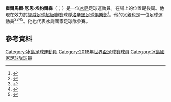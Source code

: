 {{noteTA|G1=football|G2=UEFA|G3=FAcup
|1=zh-hans:埃约尔夫松;zh-hk:伊祖夫臣;zh-tw:埃約爾森}}
'''霍爾馬爾·厄恩·埃約爾森'''（{{lang-is|Hólmar Örn Eyjólfsson}}；{{bd|1990年|6月6日}}）是一位[[冰島|冰島]]足球運動員。在場上的位置是後衛。他現在效力於[[挪威足球超級聯賽|挪威足球超級聯賽]]球隊[[洛辛堡足球俱樂部|洛辛堡足球俱樂部]]<ref>{{cite web | url = http://www.irn.worldfootball.net/spieler_profil/holmar-eyjolfsson/ | title = Hólmar Eyjólfsson | publisher = worldfootball.net | accessdate = 16 September 2012}}</ref>。他的父親也是一位足球運動員<ref>{{cite web|url=http://www.fussballdaten.de/spieler/eyjolfssonholmarorn/|title=Hólmar Örn Eyjólfsson|language=de|publisher=[[fussballdaten.de|fussballdaten.de]]|accessdate=20 September 2011}}</ref><ref name="kicker">{{cite web|url=http://www.kicker.de/news/fussball/2bundesliga/vereine/2-bundesliga/2011-12/vfl-bochum-8/47606/spieler_holmar-oern-eyjolfsson.html|language=de|title=Eyjolfsson, Holmar Örn|publisher=[[Kicker_(sports_magazine)|kicker]]|accessdate=20 September 2011|archive-date=2018-06-12|archive-url=https://web.archive.org/web/20180612143614/http://www.kicker.de/news/fussball/2bundesliga/vereine/2-bundesliga/2011-12/vfl-bochum-8/47606/spieler_holmar-oern-eyjolfsson.html|dead-url=no}}</ref><ref>{{cite web|url=http://www.whufc.com/page/PlayerProfilesDetail/0,,12562~43914,00.html|title=Holmar Orn Eyjolfsson|publisher=Whufc.com|accessdate=8 September 2010|deadurl=yes|archiveurl=https://web.archive.org/web/20091007213923/http://www.whufc.com/page/PlayerProfilesDetail/0%2C%2C12562~43914%2C00.html|archivedate=2009年10月7日}}</ref><ref name="KSI">{{cite web|url=http://www.ksi.is/mot/motalisti/felagsmadur/?pLeikmadurNr=155560|title=Hólmar Örn Eyjólfsson|language=is|publisher=[[Football_Association_of_Iceland|Football Association of Iceland]]|accessdate=31 March 2013|archive-date=2014-10-21|archive-url=https://web.archive.org/web/20141021231014/http://www.ksi.is/mot/motalisti/felagsmadur/?pLeikmadurNr=155560|dead-url=no}}</ref>。他也代表[[冰島國家足球隊|冰島國家足球隊]]參賽。
==參考資料==
{{Reflist}}
{{2018年世界盃足球賽冰島參賽名單}}
{{DEFAULTSORT: Eyjólfsson, Hólmar Örn}}
[[Category:冰島足球運動員|Category:冰島足球運動員]]
[[Category:2018年世界盃足球賽球員|Category:2018年世界盃足球賽球員]]
[[Category:冰島國家足球隊球員|Category:冰島國家足球隊球員]]